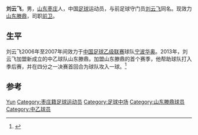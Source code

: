 {{Otheruses|刘云飞}}
{{noteta|G1=足球}}
{{Football player infobox |
playername = 刘云飞|
image = |
fullname = 刘云飞|
nickname = |
dateofbirth ={{birth date and age|1987|12|14}} |
cityofbirth = [[山东省|山东省]][[枣庄市|枣庄市]] |
countryofbirth = {{flagicon|CHN}} [[中华人民共和国|中国]] |
height = {{height|meters=1.79}} |
currentclub = {{flagicon|China}} [[山东滕鼎|山东滕鼎]] |
clubnumber = 27|
position = [[中场|前卫]] |
years1 = 2006 - 2007|
clubs1 = [[宁波华奥|宁波华奥]] |
years2 = 2013 - |
clubs2 = [[山东滕鼎|山东滕鼎]] |
caps1 = |
goals1 = |
caps2 = |
goals2 = |
nationalyears = |
nationalteam = |
nationalcaps(goals) =  |
pcupdate =  |
ntupdate =  |
}}

'''刘云飞'''{{BD|1987年|12月14日|}}，男，[[山东省|山东]][[枣庄市|枣庄]]人，中国[[足球|足球]]运动员，与前足球守门员[[刘云飞_(1979年)|刘云飞]]同名。现效力[[山东滕鼎|山东滕鼎]]，司职[[中场|前卫]]。

== 生平 ==
刘云飞2006年至2007年间效力于[[中国足球乙级联赛|中国足球乙级联赛]]球队[[宁波华奥|宁波华奥]]。2013年，刘云飞加盟新成立的中乙球队山东滕鼎。加盟山东滕鼎的首个赛季，他帮助球队打入季后赛，并在四分之一决赛首回合为球队攻入一球。<ref>{{cite news|title=中乙1/4决赛-山东滕鼎2-0梅州 丽江获胜海牛战平|url=http://sports.cnr.cn/list/201310/t20131009_513778074.shtml|accessdate=2013-10-09|newspaper=新浪体育|date=2013-10-09}}</ref>

== 参考 ==
{{reflist}}

{{2013年中乙分类名单山东滕鼎}}
{{2014年中乙分类名单山东滕鼎}}

{{Authority control}}
{{DEFAULTSORT:Liu Yunfei}}
[[Category:刘姓|Yun]]
[[Category:枣庄籍足球运动员|Category:枣庄籍足球运动员]]
[[Category:足球中场|Category:足球中场]]
[[Category:山东滕鼎球员|Category:山东滕鼎球员]]
[[Category:中乙球员|Category:中乙球员]]